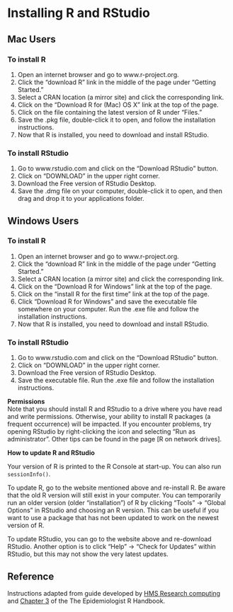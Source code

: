 # Installing R and RStudio {#sec-install}

## Mac Users

### To install R

1.  Open an internet browser and go to www.r-project.org.
2.  Click the "download R" link in the middle of the page under "Getting Started."
3.  Select a CRAN location (a mirror site) and click the corresponding link.
4.  Click on the "Download R for (Mac) OS X" link at the top of the page.
5.  Click on the file containing the latest version of R under "Files."
6.  Save the .pkg file, double-click it to open, and follow the installation instructions.
7.  Now that R is installed, you need to download and install RStudio.

### To install RStudio

1.  Go to www.rstudio.com and click on the "Download RStudio" button.
2.  Click on "DOWNLOAD" in the upper right corner.
3.  Download the Free version of RStudio Desktop.
4.  Save the .dmg file on your computer, double-click it to open, and then drag and drop it to your applications folder.

## Windows Users

### To install R

1.  Open an internet browser and go to www.r-project.org.
2.  Click the "download R" link in the middle of the page under "Getting Started."
3.  Select a CRAN location (a mirror site) and click the corresponding link.
4.  Click on the "Download R for Windows" link at the top of the page.
5.  Click on the "install R for the first time" link at the top of the page.
6.  Click "Download R for Windows" and save the executable file somewhere on your computer. Run the .exe file and follow the installation instructions.
7.  Now that R is installed, you need to download and install RStudio.

### To install RStudio

1.  Go to www.rstudio.com and click on the "Download RStudio" button.
2.  Click on "DOWNLOAD" in the upper right corner.
3.  Download the Free version of RStudio Desktop.
4.  Save the executable file. Run the .exe file and follow the installation instructions.

**Permissions**\
Note that you should install R and RStudio to a drive where you have read and write permissions. Otherwise, your ability to install R packages (a frequent occurrence) will be impacted. If you encounter problems, try opening RStudio by right-clicking the icon and selecting "Run as administrator". Other tips can be found in the page [R on network drives].

**How to update R and RStudio**

Your version of R is printed to the R Console at start-up. You can also run `sessionInfo()`.

To update R, go to the website mentioned above and re-install R. 
Be aware that the old R version will still exist in your computer. You can temporarily run an older version (older "installation") of R by clicking "Tools" -\> "Global Options" in RStudio and choosing an R version. This can be useful if you want to use a package that has not been updated to work on the newest version of R.

To update RStudio, you can go to the website above and re-download RStudio. Another option is to click "Help" -\> "Check for Updates" within RStudio, but this may not show the very latest updates.

<!-- ### Other software you *may* need to install {.unnumbered} -->

<!-- -   TinyTeX (*for compiling an RMarkdown document to PDF*)\ -->
<!-- -   Pandoc (*for compiling RMarkdown documents*) -->

<!-- #### TinyTex {.unnumbered} -->

<!-- TinyTex is a custom LaTeX distribution, useful when trying to produce PDFs from R.\ -->
<!-- See <https://yihui.org/tinytex/> for more informaton. -->

<!-- To install TinyTex from R: -->

<!-- ```{r, eval=F} -->
<!-- install.packages('tinytex') -->
<!-- tinytex::install_tinytex() -->
<!-- # to uninstall TinyTeX, run tinytex::uninstall_tinytex() -->
<!-- ``` -->

<!-- #### Pandoc {.unnumbered} -->

<!-- Pandoc is a document converter, a separate software from R. **It comes bundled with RStudio and should not need to be downloaded.** It helps the process of converting Rmarkdown documents to formats like .pdf and adding complex functionality. -->

## Reference

Instructions adapted from guide developed by [HMS Research computing](https://harvardmed.atlassian.net/wiki/spaces/O2/pages/1613660237/Intro+to+R+Bioconductor+Fall+2019) and [Chapter 3](https://epirhandbook.com/en/r-basics.html#installation) of the The Epidemiologist R Handbook. 
